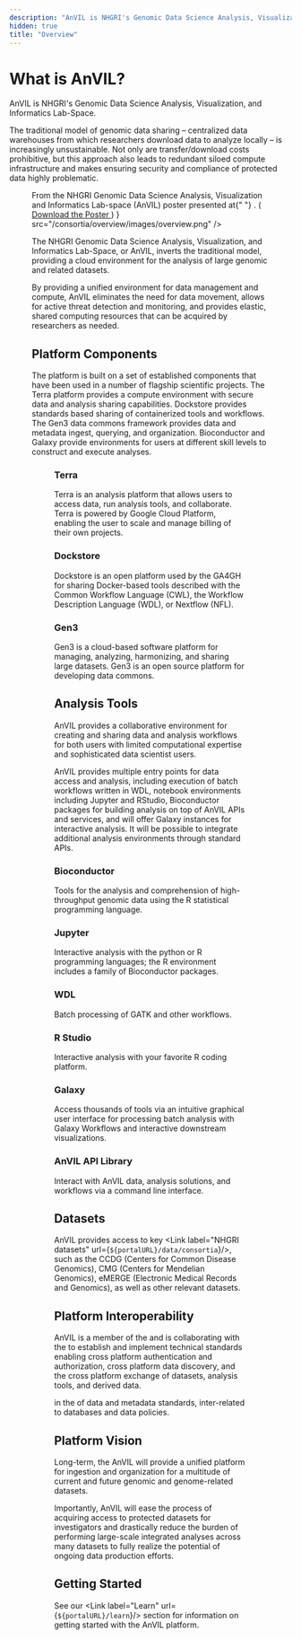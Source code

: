 ```yaml
---
description: "AnVIL is NHGRI's Genomic Data Science Analysis, Visualization, and Informatics Lab-Space."
hidden: true
title: "Overview"
---
```


# What is AnVIL?

AnVIL is NHGRI's Genomic Data Science Analysis, Visualization, and Informatics Lab-Space.

The traditional model of genomic data sharing – centralized data warehouses from which researchers download data to analyze locally – is increasingly unsustainable. Not only are transfer/download costs prohibitive, but this approach also leads to redundant siloed compute infrastructure and makes ensuring security and compliance of protected data highly problematic.

<Figure
  alt="Overview of AnVIL"
  caption={
    <>
      From the NHGRI Genomic Data Science Analysis, Visualization and
      Informatics Lab-space (AnVIL) poster presented at{" "}
      <Link label="#T2THPRC" url="https://twitter.com/hashtag/T2THPRC" />. (
      <a
        href="/consortia/overview/files/2020.09.21.T2T.HRPC.AnVIL-Poster-wide.pdf"
        download
      >
        Download the Poster
      </a>
      )
    </>
  }
  src="/consortia/overview/images/overview.png"
/>

The NHGRI Genomic Data Science Analysis, Visualization, and Informatics Lab-Space, or AnVIL, inverts the traditional model, providing a cloud environment for the analysis of large genomic and related datasets.

By providing a unified environment for data management and compute, AnVIL eliminates the need for data movement, allows for active threat detection and monitoring, and provides elastic, shared computing resources that can be acquired by researchers as needed.

## Platform Components

The platform is built on a set of established components that have been used in a number of flagship scientific projects. The Terra platform provides a compute environment with secure data and analysis sharing capabilities. Dockstore provides standards based sharing of containerized tools and workflows. The Gen3 data commons framework provides data and metadata ingest, querying, and organization. Bioconductor and Galaxy provide environments for users at different skill levels to construct and execute analyses.

<Figure
  alt="Inverting the Model of Data Sharing"
  src="/consortia/overview/images/anvil-overview.png"
/>

### Terra

Terra is an analysis platform that allows users to access data, run analysis tools, and collaborate. Terra is powered by Google Cloud Platform, enabling the user to scale and manage billing of their own projects.

### Dockstore

Dockstore is an open platform used by the GA4GH for sharing Docker-based tools described with the Common Workflow Language (CWL), the Workflow Description Language (WDL), or Nextflow (NFL).

### Gen3

Gen3 is a cloud-based software platform for managing, analyzing, harmonizing, and sharing large datasets. Gen3 is an open source platform for developing data commons.

## Analysis Tools

AnVIL provides a collaborative environment for creating and sharing data and analysis workflows for both users with limited computational expertise and sophisticated data scientist users.

AnVIL provides multiple entry points for data access and analysis, including execution of batch workflows written in WDL, notebook environments including Jupyter and RStudio, Bioconductor packages for building analysis on top of AnVIL APIs and services, and will offer Galaxy instances for interactive analysis. It will be possible to integrate additional analysis environments through standard APIs.

### Bioconductor

Tools for the analysis and comprehension of high-throughput genomic data using the R statistical programming language.

### Jupyter

Interactive analysis with the python or R programming languages; the R environment includes a family of Bioconductor packages.

### WDL

Batch processing of GATK and other workflows.

### R Studio

Interactive analysis with your favorite R coding platform.

### Galaxy

Access thousands of tools via an intuitive graphical user interface for processing batch analysis with Galaxy Workflows and interactive downstream visualizations.

### AnVIL API Library

Interact with AnVIL data, analysis solutions, and workflows via a command line interface.

## Datasets

AnVIL provides access to key <Link label="NHGRI datasets" url={`${portalURL}/data/consortia`}/>, such as the CCDG (Centers for Common Disease Genomics), CMG (Centers for Mendelian Genomics), eMERGE (Electronic Medical Records and Genomics), as well as other relevant datasets.

## Platform Interoperability

AnVIL is a member of the <Link label="NIH Cloud Platform Interoperability Effort (NCPI)" url="https://www.ncpi-acc.org/" /> and is collaborating with the <Link label="NCPI working groups" url="https://www.ncpi-acc.org/" /> to establish and implement technical standards enabling cross platform authentication and authorization, cross platform data discovery, and the cross platform exchange of datasets, analysis tools, and derived data.

<Link
  label="AnVIL is a registered knowledgebase and repository"
  url="https://fairsharing.org/4204"
/> in the <Link label="FAIRsharing registry" url="https://fairsharing.org/" /> of
data and metadata standards, inter-related to databases and data policies.

## Platform Vision

Long-term, the AnVIL will provide a unified platform for ingestion and organization for a multitude of current and future genomic and genome-related datasets.

Importantly, AnVIL will ease the process of acquiring access to protected datasets for investigators and drastically reduce the burden of performing large-scale integrated analyses across many datasets to fully realize the potential of ongoing data production efforts.

## Getting Started

See our <Link label="Learn" url={`${portalURL}/learn`}/> section for information on getting started with the AnVIL platform.
